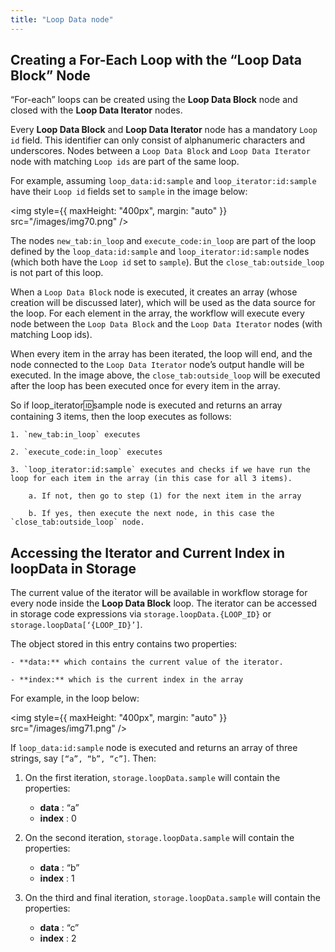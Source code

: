 ```yaml
---
title: "Loop Data node"
---
```


## Creating a For-Each Loop with the “Loop Data Block” Node

“For-each” loops can be created using the **Loop Data Block** node and closed with the **Loop Data Iterator** nodes.

Every **Loop Data Block** and **Loop Data Iterator** node has a mandatory `Loop id` field. This identifier can only consist of alphanumeric characters and underscores. Nodes between a `Loop Data Block` and `Loop Data Iterator` node with matching `Loop ids` are part of the same loop.

For example, assuming `loop_data:id:sample` and `loop_iterator:id:sample` have their `Loop id` fields set to `sample` in the image below:

<img style={{ maxHeight: "400px", margin: "auto" }} src="/images/img70.png" />

The nodes `new_tab:in_loop` and `execute_code:in_loop` are part of the loop defined by the `loop_data:id:sample` and `loop_iterator:id:sample` nodes (which both have the `Loop id` set to `sample`). But the `close_tab:outside_loop` is not part of this loop.

When a `Loop Data Block` node is executed, it creates an array (whose creation will be discussed later), which will be used as the data source for the loop. For each element in the array, the workflow will execute every node between the `Loop Data Block` and the `Loop Data Iterator` nodes (with matching Loop ids).

When every item in the array has been iterated, the loop will end, and the node connected to the `Loop Data Iterator` node’s output handle will be executed. In the image above, the `close_tab:outside_loop` will be executed after the loop has been executed once for every item in the array.

So if loop_iterator:id:sample node is executed and returns an array containing 3 items, then the loop executes as follows:

    1. `new_tab:in_loop` executes

    2. `execute_code:in_loop` executes

    3. `loop_iterator:id:sample` executes and checks if we have run the loop for each item in the array (in this case for all 3 items).

        a. If not, then go to step (1) for the next item in the array

        b. If yes, then execute the next node, in this case the `close_tab:outside_loop` node.

## Accessing the Iterator and Current Index in loopData in Storage

The current value of the iterator will be available in workflow storage for every node inside the **Loop Data Block** loop. The iterator can be accessed in storage code expressions via `storage.loopData.{LOOP_ID}` or `storage.loopData[‘{LOOP_ID}’]`.

The object stored in this entry contains two properties:

    - **data:** which contains the current value of the iterator.

    - **index:** which is the current index in the array

For example, in the loop below:

<img style={{ maxHeight: "400px", margin: "auto" }} src="/images/img71.png" />

If `loop_data:id:sample` node is executed and returns an array of three strings, say `[“a”, “b”, “c”]`. Then:

1. On the first iteration, `storage.loopData.sample` will contain the properties:

   - **data** : “a”
   - **index** : 0

2. On the second iteration, `storage.loopData.sample` will contain the properties:

   - **data** : “b”
   - **index** : 1

3. On the third and final iteration, `storage.loopData.sample` will contain the properties:
   - **data** : “c”
   - **index** : 2
